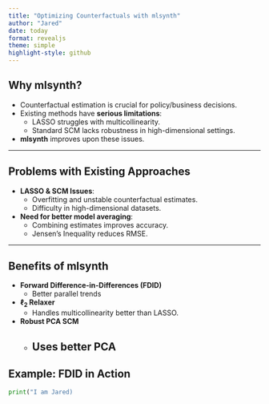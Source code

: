 ```yaml
---
title: "Optimizing Counterfactuals with mlsynth"
author: "Jared"
date: today
format: revealjs
theme: simple
highlight-style: github
---
```


## Why mlsynth?

- Counterfactual estimation is crucial for policy/business decisions.
- Existing methods have **serious limitations**:
  - LASSO struggles with multicollinearity.
  - Standard SCM lacks robustness in high-dimensional settings.
- **mlsynth** improves upon these issues.

---

## Problems with Existing Approaches

- **LASSO & SCM Issues**:
  - Overfitting and unstable counterfactual estimates.
  - Difficulty in high-dimensional datasets.
- **Need for better model averaging**:
  - Combining estimates improves accuracy.
  - Jensen’s Inequality reduces RMSE.

---

## Benefits of mlsynth

- **Forward Difference-in-Differences (FDID)**
  - Better parallel trends
- **$\ell_2$ Relaxer**
  - Handles multicollinearity better than LASSO.
- **Robust PCA SCM**
  - Uses better PCA
---

## Example: FDID in Action

```python
print("I am Jared)
```
